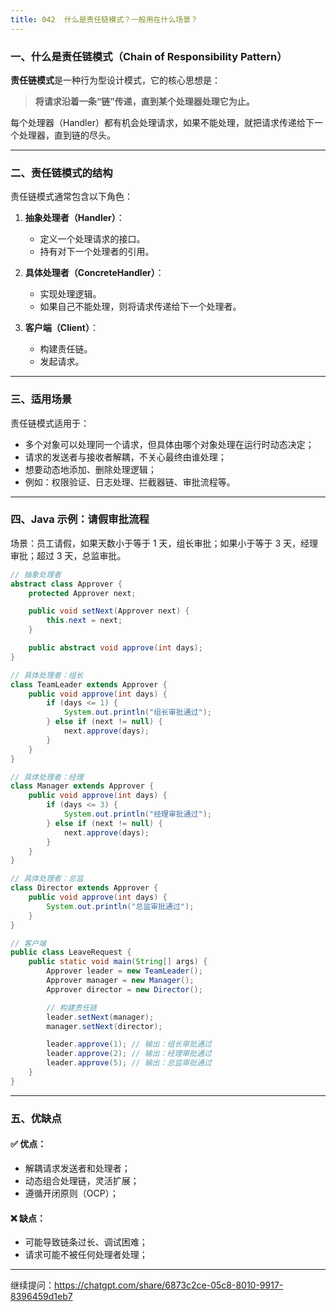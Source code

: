 ```yaml
---
title: 042 	什么是责任链模式？一般用在什么场景？
---
```


### 一、什么是责任链模式（Chain of Responsibility Pattern）

**责任链模式**是一种行为型设计模式，它的核心思想是：

> **将请求沿着一条“链”传递，直到某个处理器处理它为止。**

每个处理器（Handler）都有机会处理请求，如果不能处理，就把请求传递给下一个处理器，直到链的尽头。

---

### 二、责任链模式的结构

责任链模式通常包含以下角色：

1. **抽象处理者（Handler）**：

   * 定义一个处理请求的接口。
   * 持有对下一个处理者的引用。

2. **具体处理者（ConcreteHandler）**：

   * 实现处理逻辑。
   * 如果自己不能处理，则将请求传递给下一个处理者。

3. **客户端（Client）**：

   * 构建责任链。
   * 发起请求。

---

### 三、适用场景

责任链模式适用于：

* 多个对象可以处理同一个请求，但具体由哪个对象处理在运行时动态决定；
* 请求的发送者与接收者解耦，不关心最终由谁处理；
* 想要动态地添加、删除处理逻辑；
* 例如：权限验证、日志处理、拦截器链、审批流程等。

---

### 四、Java 示例：请假审批流程

场景：员工请假，如果天数小于等于 1 天，组长审批；如果小于等于 3 天，经理审批；超过 3 天，总监审批。

```java
// 抽象处理者
abstract class Approver {
    protected Approver next;

    public void setNext(Approver next) {
        this.next = next;
    }

    public abstract void approve(int days);
}

// 具体处理者：组长
class TeamLeader extends Approver {
    public void approve(int days) {
        if (days <= 1) {
            System.out.println("组长审批通过");
        } else if (next != null) {
            next.approve(days);
        }
    }
}

// 具体处理者：经理
class Manager extends Approver {
    public void approve(int days) {
        if (days <= 3) {
            System.out.println("经理审批通过");
        } else if (next != null) {
            next.approve(days);
        }
    }
}

// 具体处理者：总监
class Director extends Approver {
    public void approve(int days) {
        System.out.println("总监审批通过");
    }
}

// 客户端
public class LeaveRequest {
    public static void main(String[] args) {
        Approver leader = new TeamLeader();
        Approver manager = new Manager();
        Approver director = new Director();

        // 构建责任链
        leader.setNext(manager);
        manager.setNext(director);

        leader.approve(1); // 输出：组长审批通过
        leader.approve(2); // 输出：经理审批通过
        leader.approve(5); // 输出：总监审批通过
    }
}
```

---

### 五、优缺点

#### ✅ 优点：

* 解耦请求发送者和处理者；
* 动态组合处理链，灵活扩展；
* 遵循开闭原则（OCP）；

#### ❌ 缺点：

* 可能导致链条过长、调试困难；
* 请求可能不被任何处理者处理；

---

继续提问：https://chatgpt.com/share/6873c2ce-05c8-8010-9917-8396459d1eb7
